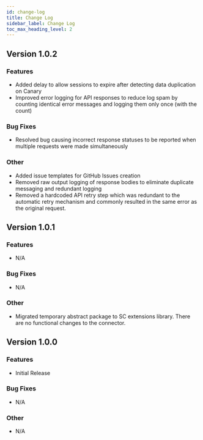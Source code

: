 ```yaml
---
id: change-log
title: Change Log
sidebar_label: Change Log
toc_max_heading_level: 2
---
```


## Version 1.0.2
### Features
- Added delay to allow sessions to expire after detecting data duplication on Canary
- Improved error logging for API responses to reduce log spam by counting identical error messages
  and logging them only once (with the count)
### Bug Fixes
- Resolved bug causing incorrect response statuses to be reported when multiple requests were made
  simultaneously
### Other
- Added issue templates for GitHub Issues creation
- Removed raw output logging of response bodies to eliminate duplicate messaging and redundant
  logging
- Removed a hardcoded API retry step which was redundant to the automatic retry mechanism and
  commonly resulted in the same error as the original request.

## Version 1.0.1
### Features
- N/A
### Bug Fixes
- N/A
### Other
- Migrated temporary abstract package to SC extensions library. There are no functional changes to the connector.

## Version 1.0.0
### Features
- Initial Release
### Bug Fixes
- N/A
### Other
- N/A